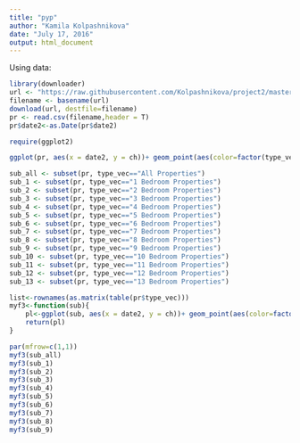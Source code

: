 ```yaml
---
title: "pyp"
author: "Kamila Kolpashnikova"
date: "July 17, 2016"
output: html_document
---
```


Using data:

```r
library(downloader) 
url <- "https://raw.githubusercontent.com/Kolpashnikova/project2/master/pricesscrapedcopy.csv"
filename <- basename(url)
download(url, destfile=filename)
pr <- read.csv(filename,header = T)
pr$date2<-as.Date(pr$date2)

require(ggplot2)

ggplot(pr, aes(x = date2, y = ch))+ geom_point(aes(color=factor(type_vec)))+ geom_smooth(method = "lm", se = TRUE)

sub_all <- subset(pr, type_vec=="All Properties")
sub_1 <- subset(pr, type_vec=="1 Bedroom Properties")
sub_2 <- subset(pr, type_vec=="2 Bedroom Properties")
sub_3 <- subset(pr, type_vec=="3 Bedroom Properties")
sub_4 <- subset(pr, type_vec=="4 Bedroom Properties")
sub_5 <- subset(pr, type_vec=="5 Bedroom Properties")
sub_6 <- subset(pr, type_vec=="6 Bedroom Properties")
sub_7 <- subset(pr, type_vec=="7 Bedroom Properties")
sub_8 <- subset(pr, type_vec=="8 Bedroom Properties")
sub_9 <- subset(pr, type_vec=="9 Bedroom Properties")
sub_10 <- subset(pr, type_vec=="10 Bedroom Properties")
sub_11 <- subset(pr, type_vec=="11 Bedroom Properties")
sub_12 <- subset(pr, type_vec=="12 Bedroom Properties")
sub_13 <- subset(pr, type_vec=="13 Bedroom Properties")

list<-rownames(as.matrix(table(pr$type_vec)))
myf3<-function(sub){
    pl<-ggplot(sub, aes(x = date2, y = ch))+ geom_point(aes(color=factor(zipcode)))+ geom_smooth(method = "lm", se = TRUE)
    return(pl)
}

par(mfrow=c(1,1))
myf3(sub_all)
myf3(sub_1)
myf3(sub_2)
myf3(sub_3)
myf3(sub_4)
myf3(sub_5)
myf3(sub_6)
myf3(sub_7)
myf3(sub_8)
myf3(sub_9)
```

